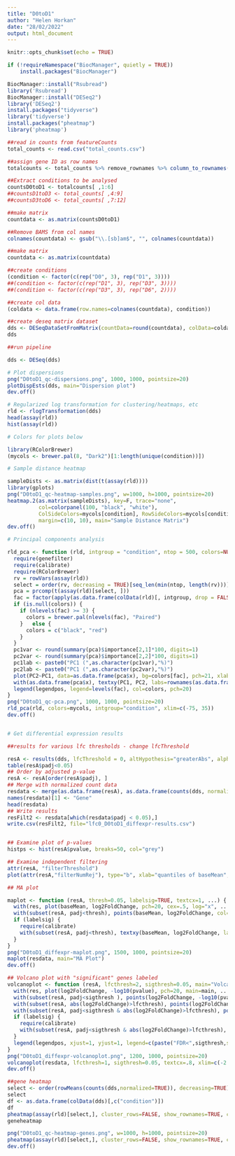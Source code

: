 ```yaml
---
title: "D0toD1"
author: "Helen Horkan"
date: "28/02/2022"
output: html_document
---
```


```r
knitr::opts_chunk$set(echo = TRUE)
```

```r


if (!requireNamespace("BiocManager", quietly = TRUE))
    install.packages("BiocManager")

BiocManager::install("Rsubread")
library('Rsubread')
BiocManager::install("DESeq2")
library('DESeq2') 
install.packages("tidyverse")
library('tidyverse')
install.packages("pheatmap")
library('pheatmap')

##read in counts from featureCounts
total_counts <- read.csv("total_counts.csv")

##assign gene ID as row names
totalcounts <- total_counts %>% remove_rownames %>% column_to_rownames(var="Gene_ID")

##Extract conditions to be analysed
countsD0toD1 <- totalcounts[ ,1:6]
##countsD1toD3 <- total_counts[ ,4:9]
##countsD3toD6 <- total_counts[ ,7:12]

##make matrix
countdata <- as.matrix(countsD0toD1)

##Remove BAMS from col names
colnames(countdata) <- gsub("\\.[sb]am$", "", colnames(countdata))

##make matrix
countdata <- as.matrix(countdata)

##create conditions
(condition <- factor(c(rep("D0", 3), rep("D1", 3))))
##(condition <- factor(c(rep("D1", 3), rep("D3", 3))))
##(condition <- factor(c(rep("D3", 3), rep("D6", 2))))

##create col data
(coldata <- data.frame(row.names=colnames(countdata), condition))

##create deseq matrix dataset
dds <- DESeqDataSetFromMatrix(countData=round(countdata), colData=coldata, design=~condition)
dds

##run pipeline

dds <- DESeq(dds)

# Plot dispersions
png("D0toD1_qc-dispersions.png", 1000, 1000, pointsize=20)
plotDispEsts(dds, main="Dispersion plot")
dev.off()

# Regularized log transformation for clustering/heatmaps, etc
rld <- rlogTransformation(dds)
head(assay(rld))
hist(assay(rld))

# Colors for plots below

library(RColorBrewer)
(mycols <- brewer.pal(8, "Dark2")[1:length(unique(condition))])

# Sample distance heatmap

sampleDists <- as.matrix(dist(t(assay(rld))))
library(gplots)
png("D0toD1_qc-heatmap-samples.png", w=1000, h=1000, pointsize=20)
heatmap.2(as.matrix(sampleDists), key=F, trace="none",
          col=colorpanel(100, "black", "white"),
          ColSideColors=mycols[condition], RowSideColors=mycols[condition],
          margin=c(10, 10), main="Sample Distance Matrix")
dev.off()

# Principal components analysis

rld_pca <- function (rld, intgroup = "condition", ntop = 500, colors=NULL, legendpos="bottomleft", main="PCA Biplot", textcx=1, ...) {
  require(genefilter)
  require(calibrate)
  require(RColorBrewer)
  rv = rowVars(assay(rld))
  select = order(rv, decreasing = TRUE)[seq_len(min(ntop, length(rv)))]
  pca = prcomp(t(assay(rld)[select, ]))
  fac = factor(apply(as.data.frame(colData(rld)[, intgroup, drop = FALSE]), 1, paste, collapse = " : "))
  if (is.null(colors)) {
    if (nlevels(fac) >= 3) {
      colors = brewer.pal(nlevels(fac), "Paired")
    }   else {
      colors = c("black", "red")
    }
  }
  pc1var <- round(summary(pca)$importance[2,1]*100, digits=1)
  pc2var <- round(summary(pca)$importance[2,2]*100, digits=1)
  pc1lab <- paste0("PC1 (",as.character(pc1var),"%)")
  pc2lab <- paste0("PC1 (",as.character(pc2var),"%)")
  plot(PC2~PC1, data=as.data.frame(pca$x), bg=colors[fac], pch=21, xlab=pc1lab, ylab=pc2lab, main=main, ...)
  with(as.data.frame(pca$x), textxy(PC1, PC2, labs=rownames(as.data.frame(pca$x)), cex=textcx))
  legend(legendpos, legend=levels(fac), col=colors, pch=20)
}
png("D0toD1_qc-pca.png", 1000, 1000, pointsize=20)
rld_pca(rld, colors=mycols, intgroup="condition", xlim=c(-75, 35))
dev.off()


# Get differential expression results

##results for various lfc thresholds - change lfcThreshold

resA <- results(dds, lfcThreshold = 0, altHypothesis="greaterAbs", alpha = 0.05)
table(resA$padj<0.05)
## Order by adjusted p-value
resA <- resA[order(resA$padj), ]
## Merge with normalized count data
resdata <- merge(as.data.frame(resA), as.data.frame(counts(dds, normalized=TRUE)), by="row.names", sort=FALSE)
names(resdata)[1] <- "Gene"
head(resdata)
## Write results
resFilt2 <- resdata[which(resdata$padj < 0.05),]
write.csv(resFilt2, file="lfc0_D0toD1_diffexpr-results.csv")


## Examine plot of p-values
histps <- hist(resA$pvalue, breaks=50, col="grey")

## Examine independent filtering
attr(resA, "filterThreshold")
plot(attr(resA,"filterNumRej"), type="b", xlab="quantiles of baseMean", ylab="number of rejections")

## MA plot

maplot <- function (resA, thresh=0.05, labelsig=TRUE, textcx=1, ...) {
  with(res, plot(baseMean, log2FoldChange, pch=20, cex=.5, log="x", ...))
  with(subset(resA, padj<thresh), points(baseMean, log2FoldChange, col="red", pch=20, cex=1.5))
  if (labelsig) {
    require(calibrate)
    with(subset(resA, padj<thresh), textxy(baseMean, log2FoldChange, labs=Gene, cex=textcx, col=2))
  }
}
png("D0toD1_diffexpr-maplot.png", 1500, 1000, pointsize=20)
maplot(resdata, main="MA Plot")
dev.off()

## Volcano plot with "significant" genes labeled
volcanoplot <- function (resA, lfcthresh=2, sigthresh=0.05, main="Volcano Plot", legendpos="bottomright", labelsig=TRUE, textcx=1, ...) {
  with(res, plot(log2FoldChange, -log10(pvalue), pch=20, main=main, ...))
  with(subset(resA, padj<sigthresh ), points(log2FoldChange, -log10(pvalue), pch=20, col="red", ...))
  with(subset(resA, abs(log2FoldChange)>lfcthresh), points(log2FoldChange, -log10(pvalue), pch=20, col="orange", ...))
  with(subset(resA, padj<sigthresh & abs(log2FoldChange)>lfcthresh), points(log2FoldChange, -log10(pvalue), pch=20, col="green", ...))
  if (labelsig) {
    require(calibrate)
    with(subset(resA, padj<sigthresh & abs(log2FoldChange)>lfcthresh), textxy(log2FoldChange, -log10(pvalue), labs=Gene, cex=textcx, ...))
  }
  legend(legendpos, xjust=1, yjust=1, legend=c(paste("FDR<",sigthresh,sep=""), paste("|LogFC|>",lfcthresh,sep=""), "both"), pch=20, col=c("red","orange","green"))
}
png("D0toD1_diffexpr-volcanoplot.png", 1200, 1000, pointsize=20)
volcanoplot(resdata, lfcthresh=1, sigthresh=0.05, textcx=.8, xlim=c(-2.3, 2))
dev.off()

##gene heatmap
select <- order(rowMeans(counts(dds,normalized=TRUE)), decreasing=TRUE)[1:50]
select
df <- as.data.frame(colData(dds)[,c("condition")])
df
pheatmap(assay(rld)[select,], cluster_rows=FALSE, show_rownames=TRUE, cluster_cols=FALSE)
geneheatmap

png("D0toD1_qc-heatmap-genes.png", w=1000, h=1000, pointsize=20)
pheatmap(assay(rld)[select,], cluster_rows=FALSE, show_rownames=TRUE, cluster_cols=FALSE)
dev.off()


```

